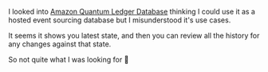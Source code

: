 I looked into [Amazon Quantum Ledger Database](https://aws.amazon.com/qldb/) thinking I could use it as a hosted event sourcing database but I misunderstood it's use cases.

It seems it shows you latest state, and then you can review all the history for any changes against that state.

So not quite what I was looking for 🤷
